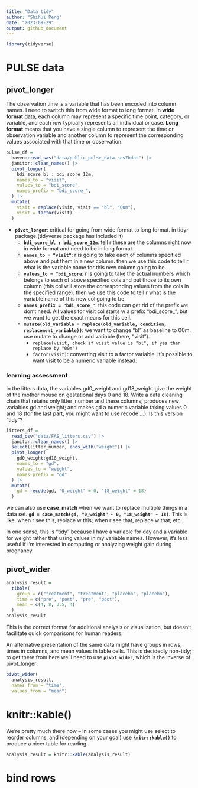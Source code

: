 ```yaml
---
title: "Data tidy"
author: "Shihui Peng"
date: "2023-09-29"
output: github_document
---
```


```r
library(tidyverse)
```

# PULSE data

## pivot_longer

The observation time is a variable that has been encoded into column names. I need to switch this from wide format to long format. In **wide format** data, each column may represent a specific time point, category, or variable, and each row typically represents an individual or case. **Long format** means that you have a single column to represent the time or observation variable and another column to represent the corresponding values associated with that time or observation.

```r
pulse_df =
  haven::read_sas("data/public_pulse_data.sas7bdat") |> 
  janitor::clean_names() |> 
  pivot_longer(
    bdi_score_bl : bdi_score_12m,
    names_to = "visit",
    values_to = "bdi_score",
    names_prefix = "bdi_score_",
  ) |> 
  mutate(
    visit = replace(visit, visit == "bl", "00m"),
    visit = factor(visit)
  )
```

* **`pivot_longer`**: critical for going from wide format to long format. in tidyr package.(tidyverse package has included it)
  * **`bdi_score_bl : bdi_score_12m`**: tell r these are the columns right now in wide format and need to be in long format.
  * **`names_to = "visit"`**: r is going to take each of columns specified above and put them in a new column. then we use this code to tell r what is the variable name for this new column going to be.
  * **`values_to = "bdi_score`**: r is going to take the actual numbers which belongs to each of above specified cols and put those to its own column (this col will store the corresponding values from the cols in the specified range). then we use this code to tell r what is the variable name of this new col going to be.
  * **`names_prefix = "bdi_score_"`**: this code can get rid of the prefix we don't need. All values for visit col starts w a prefix "bdi_score_", but we want to get the exact means for this cell.
  * **`mutate(old_variable = replace(old_variable, condition, replacement_variable))`**: we want to change "bl" as baseline to 00m. use mutate to change or add variable (here, "visit"). 
    * `replace(visit, check if visit value is "bl", if yes then replace by "00m")`
    * `factor(visit)`: converting visit to a factor variable. It’s possible to want visit to be a numeric variable instead.
    
### learning assessment
In the litters data, the variables gd0_weight and gd18_weight give the weight of the mother mouse on gestational days 0 and 18. Write a data cleaning chain that retains only litter_number and these columns; produces new variables gd and weight; and makes gd a numeric variable taking values 0 and 18 (for the last part, you might want to use recode …). Is this version “tidy”?

```r
litters_df =
  read_csv("data/FAS_litters.csv") |> 
  janitor::clean_names() |> 
  select(litter_number, ends_with("weight")) |> 
  pivot_longer(
    gd0_weight:gd18_weight, 
    names_to = "gd",
    values_to = "weight",
    names_prefix = "gd"
  ) |> 
  mutate(
    gd = recode(gd, "0_weight" = 0, "18_weight" = 18)
  )
```

we can also use **case_match** when we want to replace multiple things in a data set. **`gd = case_match(gd, "0_weight" ~ 0, "18_weight" ~ 18)`**. This is like, when r see this, replace w this; when r see that, replace w that; etc.

In one sense, this is “tidy” because I have a variable for day and a variable for weight rather that using values in my variable names. However, it’s less useful if I’m interested in computing or analyzing weight gain during pregnancy.

## pivot_wider

```r
analysis_result = 
  tibble(
    group = c("treatment", "treatment", "placebo", "placebo"),
    time = c("pre", "post", "pre", "post"),
    mean = c(4, 8, 3.5, 4)
  )
analysis_result
```
This is the correct format for additional analysis or visualization, but doesn’t facilitate quick comparisons for human readers.

An alternative presentation of the same data might have groups in rows, times in columns, and mean values in table cells. This is decidedly non-tidy; to get there from here we’ll need to use **`pivot_wider`**, which is the inverse of pivot_longer:

```r
pivot_wider(
  analysis_result, 
  names_from = "time", 
  values_from = "mean")
```

# knitr::kable()

We’re pretty much there now – in some cases you might use select to reorder columns, and (depending on your goal) use **`knitr::kable()`** to produce a nicer table for reading.
```r
analysis_result = knitr::kable(analysis_result)
```


# bind rows